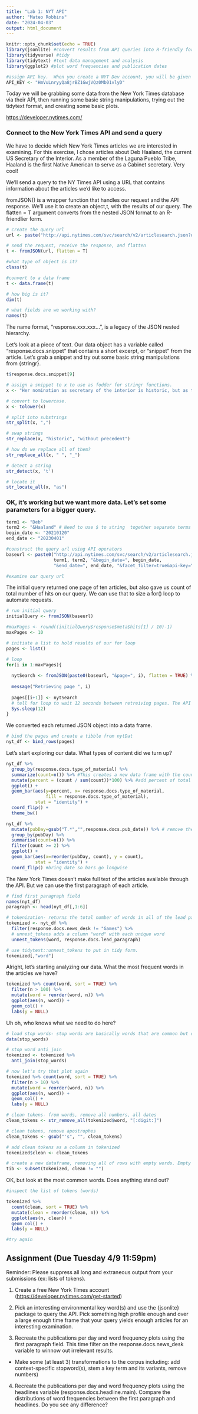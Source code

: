 ```yaml
---
title: "Lab 1: NYT API"
author: "Mateo Robbins"
date: "2024-04-03"
output: html_document
---
```


```r
knitr::opts_chunk$set(echo = TRUE)
library(jsonlite) #convert results from API queries into R-friendly formats 
library(tidyverse) #tidy
library(tidytext) #text data management and analysis
library(ggplot2) #plot word frequencies and publication dates

#assign API key.  When you create a NYT Dev account, you will be given a key
API_KEY <- "HmVuLnryyQa8jrBZ1GwjVQz0Mb01vlyD"
```

Today we will be grabbing some data from the New York Times database via their API, then running some basic string manipulations, trying out the tidytext format, and creating some basic plots.

<https://developer.nytimes.com/>

### Connect to the New York Times API and send a query

We have to decide which New York Times articles we are interested in examining. For this exercise, I chose articles about Deb Haaland, the current US Secretary of the Interior. As a member of the Laguna Pueblo Tribe, Haaland is the first Native American to serve as a Cabinet secretary. Very cool!

We'll send a query to the NY Times API using a URL that contains information about the articles we'd like to access.

fromJSON() is a wrapper function that handles our request and the API response. We'll use it to create an object,t, with the results of our query. The flatten = T argument converts from the nested JSON format to an R-friendlier form.

```r

# create the query url
url <- paste("http://api.nytimes.com/svc/search/v2/articlesearch.json?q=haaland&api-key=", API_KEY, sep ="")

# send the request, receive the response, and flatten
t <- fromJSON(url, flatten = T)
```

```r
#what type of object is it?
class(t)

#convert to a data frame 
t <- data.frame(t)

# how big is it?
dim(t)

# what fields are we working with?
names(t)
```

The name format, "response.xxx.xxx...", is a legacy of the JSON nested hierarchy.

Let's look at a piece of text. Our data object has a variable called "response.docs.snippet" that contains a short excerpt, or "snippet" from the article. Let's grab a snippet and try out some basic string manipulations from {stringr}.

```r
t$response.docs.snippet[9]

# assign a snippet to x to use as fodder for stringr functions.  
x <- "Her nomination as secretary of the interior is historic, but as the first Native cabinet member, she would have to strike a delicate balance." 

# convert to lowercase.  
x <- tolower(x)

# split into substrings
str_split(x, ",")

# swap strings
str_replace(x, "historic", "without precedent")

# how do we replace all of them?
str_replace_all(x, " ", "_")

# detect a string
str_detect(x, 't')

# locate it
str_locate_all(x, "as")
```

### OK, it's working but we want more data. Let's set some parameters for a bigger query.

```r
term1 <- "Deb" 
term2 <- "&Haaland" # Need to use $ to string  together separate terms
begin_date <- "20210120"
end_date <- "20230401"

#construct the query url using API operators
baseurl <- paste0("http://api.nytimes.com/svc/search/v2/articlesearch.json?q=", 
                  term1, term2, "&begin_date=", begin_date,
                  "&end_date=", end_date, "&facet_filter=true&api-key=", API_KEY, sep="")

#examine our query url

```

The initial query returned one page of ten articles, but also gave us count of total number of hits on our query. We can use that to size a for() loop to automate requests.

```r
# run initial query
initialQuery <- fromJSON(baseurl)

#maxPages <- round((initialQuery$response$meta$hits[1] / 10)-1) 
maxPages <- 10

# initiate a list to hold results of our for loop
pages <- list()

# loop
for(i in 1:maxPages){
  
  nytSearch <- fromJSON(paste0(baseurl, "&page=", i), flatten = TRUE) %>% data.frame() 
  
  message("Retrieving page ", i)
  
  pages[[i+1]] <- nytSearch 
  # tell for loop to wait 12 seconds between retreiving pages. The API only returns a certain number of results within a certain amount of time
  Sys.sleep(12)
}
```

We converted each returned JSON object into a data frame.

```r
# bind the pages and create a tibble from nytDat
nyt_df <- bind_rows(pages)
```

Let's start exploring our data.  What types of content did we turn up?

```r
nyt_df %>% 
  group_by(response.docs.type_of_material) %>%
  summarize(count=n()) %>% #This creates a new data frame with the count of records for each type_of_material.
  mutate(percent = (count / sum(count))*100) %>% #add percent of total column
  ggplot() +
  geom_bar(aes(y=percent, x= response.docs.type_of_material, 
               fill = response.docs.type_of_material), 
           stat = "identity") + 
  coord_flip() +
  theme_bw()
```

```r

nyt_df %>%
  mutate(pubDay=gsub("T.*","",response.docs.pub_date)) %>% # remove the time from the date column
  group_by(pubDay) %>%
  summarise(count=n()) %>%
  filter(count >= 2) %>%
  ggplot() +
  geom_bar(aes(x=reorder(pubDay, count), y = count), 
           stat = "identity") +
  coord_flip() #bring date so bars go longwise
```

The New York Times doesn't make full text of the articles available through the API. But we can use the first paragraph of each article.

```r
# find first paragraph field
names(nyt_df)
paragraph <- head(nyt_df[,1:6])

# tokenization- returns the total number of words in all of the lead paragraphs in our dataframe 
tokenized <- nyt_df %>% 
  filter(response.docs.news_desk != "Games") %>% 
  # unnest_tokens adds a column "word" with each unique word
  unnest_tokens(word, response.docs.lead_paragraph)

# use tidytext::unnest_tokens to put in tidy form.  
tokenized[,"word"]
```

Alright, let's starting analyzing our data.  What the most frequent words in the articles we have?
```r
tokenized %>% count(word, sort = TRUE) %>% 
  filter(n > 100) %>% 
  mutate(word = reorder(word, n)) %>% 
  ggplot(aes(n, word)) +
  geom_col() +
  labs(y = NULL)
```

Uh oh, who knows what we need to do here?

```r
# load stop words- stop words are basically words that are common but don't tell us anything useful
data(stop_words)

# stop word anti_join
tokenized <- tokenized %>% 
  anti_join(stop_words)

# now let's try that plot again
tokenized %>% count(word, sort = TRUE) %>% 
  filter(n > 10) %>% 
  mutate(word = reorder(word, n)) %>% 
  ggplot(aes(n, word)) +
  geom_col() +
  labs(y = NULL)

# clean tokens- from words, remove all numbers, all dates
clean_tokens <- str_remove_all(tokenized$word, "[:digit:]")

# clean tokens, remove apostrophes
clean_tokens <- gsub("'s", "", clean_tokens)

# add clean tokens as a column in tokenized
tokenized$clean <- clean_tokens

# create a new dataframe, removing all of rows with empty words. Empty bc we removed numbers 
tib <- subset(tokenized, clean != "")
```

OK, but look at the most common words. Does anything stand out?

```r

#inspect the list of tokens (words)

tokenized %>%
  count(clean, sort = TRUE) %>%
  mutate(clean = reorder(clean, n)) %>%
  ggplot(aes(n, clean)) +
  geom_col() +
  labs(y = NULL)

#try again

```

## Assignment (Due Tuesday 4/9 11:59pm)
Reminder: Please suppress all long and extraneous output from your submissions (ex:  lists of tokens).

1.  Create a free New York Times account (<https://developer.nytimes.com/get-started>)

2.  Pick an interesting environmental key word(s) and use the {jsonlite} package to query the API. Pick something high profile enough and over a large enough time frame that your query yields enough articles for an interesting examination.

3.  Recreate the publications per day and word frequency plots using the first paragraph field.  This time filter on the response.docs.news_desk variable to winnow out irrelevant results.

-   Make some (at least 3) transformations to the corpus including: add context-specific stopword(s), stem a key term and its variants, remove numbers)

4.  Recreate the publications per day and word frequency plots using the headlines variable (response.docs.headline.main). Compare the distributions of word frequencies between the first paragraph and headlines. Do you see any difference?
